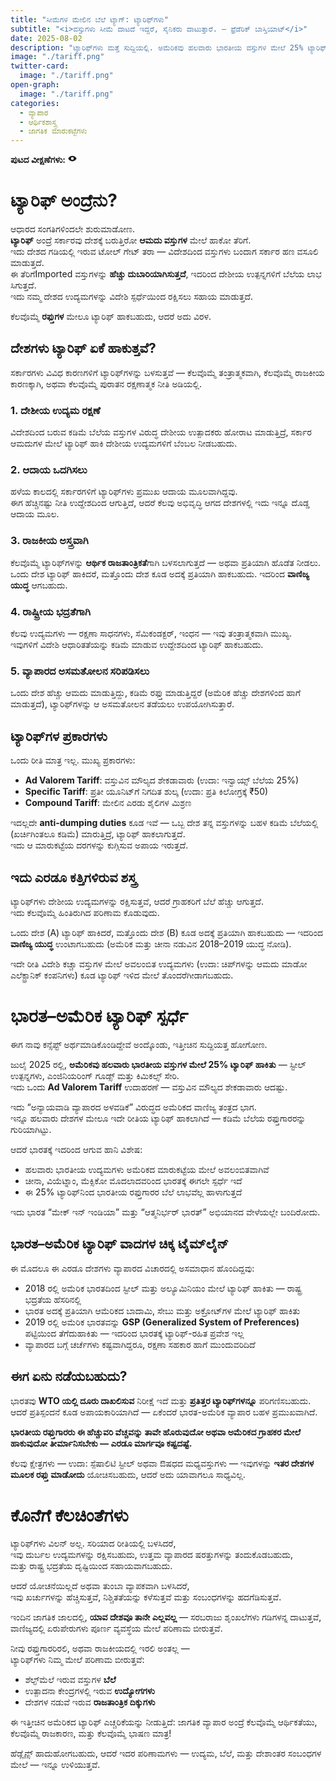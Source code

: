 ```yaml
---
title: "ಸೀಮೆಗಳ ಮೇಲಿನ ಬೆಲೆ ಟ್ಯಾಗ್: ಟ್ಯಾರಿಫ್‌ಗಳು"
subtitle: "<i>ವಸ್ತುಗಳು ಸೀಮೆ ದಾಟದೆ ಇದ್ದರೆ, ಸೈನಿಕರು ದಾಟುತ್ತಾರೆ. — ಫ್ರೆಡೆರಿಕ್ ಬಾಸ್ತಿಯಾಟ್</i>"
date: 2025-08-02
description: "ಟ್ಯಾರಿಫ್‌ಗಳು ಮತ್ತೆ ಸುದ್ದಿಯಲ್ಲಿ. ಅಮೆರಿಕವು ಹಲವಾರು ಭಾರತೀಯ ವಸ್ತುಗಳ ಮೇಲೆ 25% ಟ್ಯಾರಿಫ್ ಹಾಕಿದೆ. ಆದರೆ ಟ್ಯಾರಿಫ್ ಅಂದರೆ ಏನು? ದೇಶಗಳು ಇದನ್ನು ಏಕೆ ಹಾಕುತ್ತವೆ?"
image: "./tariff.png"
twitter-card:
  image: "./tariff.png"
open-graph:
  image: "./tariff.png"
categories:
  - ವ್ಯಾಪಾರ
  - ಆರ್ಥಿಕಶಾಸ್ತ್ರ
  - ಜಾಗತಿಕ ಮಾರುಕಟ್ಟೆಗಳು
---
```


<p><b>ಪುಟದ ವೀಕ್ಷಣೆಗಳು:</b> <svg xmlns="http://www.w3.org/2000/svg" width="1em" height="1em" viewBox="0 0 256 256"><path fill="currentColor" d="M247.31 124.76c-.35-.79-8.82-19.58-27.65-38.41C194.57 61.26 162.88 48 128 48S61.43 61.26 36.34 86.35C17.51 105.18 9 124 8.69 124.76a8 8 0 0 0 0 6.5c.35.79 8.82 19.57 27.65 38.4C61.43 194.74 93.12 208 128 208s66.57-13.26 91.66-38.34c18.83-18.83 27.3-37.61 27.65-38.4a8 8 0 0 0 0-6.5M128 168a40 40 0 1 1 40-40a40 40 0 0 1-40 40"/></svg> <span class="waline-pageview-count"></i><p>

# ಟ್ಯಾರಿಫ್ ಅಂದ್ರೆನು?
ಆಧಾರದ ಸಂಗತಿಗಳಿಂದಲೇ ಶುರುಮಾಡೋಣ.  
**ಟ್ಯಾರಿಫ್** ಅಂದ್ರೆ ಸರ್ಕಾರವು ದೇಶಕ್ಕೆ ಬರುತ್ತಿರೋ **ಆಮದು ವಸ್ತುಗಳ** ಮೇಲೆ ಹಾಕೋ ತೆರಿಗೆ.  
ಇದು ದೇಶದ ಗಡಿಯಲ್ಲಿ ಇರುವ ಟೋಲ್ ಗೇಟ್ ತರಾ — ವಿದೇಶದಿಂದ ವಸ್ತುಗಳು ಬಂದಾಗ ಸರ್ಕಾರ ಹಣ ವಸೂಲಿ ಮಾಡುತ್ತದೆ.  
ಈ ತೆರಿಗೆImported ವಸ್ತುಗಳನ್ನು **ಹೆಚ್ಚು ದುಬಾರಿಯಾಗಿಸುತ್ತದೆ**, ಇದರಿಂದ ದೇಶೀಯ ಉತ್ಪನ್ನಗಳಿಗೆ ಬೆಲೆಯ ಲಾಭ ಸಿಗುತ್ತದೆ.  
ಇದು ನಮ್ಮ ದೇಶದ ಉದ್ಯಮಗಳನ್ನು ವಿದೇಶಿ ಸ್ಪರ್ಧೆಯಿಂದ ರಕ್ಷಿಸಲು ಸಹಾಯ ಮಾಡುತ್ತದೆ.

ಕೆಲವೊಮ್ಮೆ **ರಫ್ತುಗಳ** ಮೇಲೂ ಟ್ಯಾರಿಫ್ ಹಾಕಬಹುದು, ಆದರೆ ಅದು ವಿರಳ.

## ದೇಶಗಳು ಟ್ಯಾರಿಫ್ ಏಕೆ ಹಾಕುತ್ತವೆ?

ಸರ್ಕಾರಗಳು ವಿವಿಧ ಕಾರಣಗಳಿಗೆ ಟ್ಯಾರಿಫ್‌ಗಳನ್ನು ಬಳಸುತ್ತವೆ — ಕೆಲವೊಮ್ಮೆ ತಂತ್ರಾತ್ಮಕವಾಗಿ, ಕೆಲವೊಮ್ಮೆ ರಾಜಕೀಯ ಕಾರಣಕ್ಕಾಗಿ, ಅಥವಾ ಕೆಲವೊಮ್ಮೆ ಪುರಾತನ ರಕ್ಷಣಾತ್ಮಕ ನೀತಿ ಅಡಿಯಲ್ಲಿ.

### 1. ದೇಶೀಯ ಉದ್ಯಮ ರಕ್ಷಣೆ
ವಿದೇಶದಿಂದ ಬರುವ ಕಡಿಮೆ ಬೆಲೆಯ ವಸ್ತುಗಳ ವಿರುದ್ಧ ದೇಶೀಯ ಉತ್ಪಾದಕರು ಹೋರಾಟ ಮಾಡುತ್ತಿದ್ರೆ, ಸರ್ಕಾರ ಆಮದುಗಳ ಮೇಲೆ ಟ್ಯಾರಿಫ್ ಹಾಕಿ ದೇಶೀಯ ಉದ್ಯಮಗಳಿಗೆ ಬೆಂಬಲ ನೀಡಬಹುದು.

### 2. ಆದಾಯ ಒದಗಿಸಲು
ಹಳೆಯ ಕಾಲದಲ್ಲಿ ಸರ್ಕಾರಗಳಿಗೆ ಟ್ಯಾರಿಫ್‌ಗಳು ಪ್ರಮುಖ ಆದಾಯ ಮೂಲವಾಗಿದ್ದವು.  
ಈಗ ಹೆಚ್ಚಿನಷ್ಟು ನೀತಿ ಉದ್ದೇಶದಿಂದ ಆಗುತ್ತಿದೆ, ಆದರೆ ಕೆಲವು ಅಭಿವೃದ್ಧಿ ಆಗದ ದೇಶಗಳಲ್ಲಿ ಇದು ಇನ್ನೂ ದೊಡ್ಡ ಆದಾಯ ಮೂಲ.

### 3. ರಾಜಕೀಯ ಅಸ್ತ್ರವಾಗಿ
ಕೆಲವೊಮ್ಮೆ ಟ್ಯಾರಿಫ್‌ಗಳನ್ನು **ಆರ್ಥಿಕ ರಾಜತಾಂತ್ರಿಕತೆ**ಗಾಗಿ ಬಳಸಲಾಗುತ್ತದೆ — ಅಥವಾ ಪ್ರತಿಯಾಗಿ ಹೊಡೆತ ನೀಡಲು.  
ಒಂದು ದೇಶ ಟ್ಯಾರಿಫ್ ಹಾಕಿದರೆ, ಮತ್ತೊಂದು ದೇಶ ಕೂಡ ಅದಕ್ಕೆ ಪ್ರತಿಯಾಗಿ ಹಾಕಬಹುದು. ಇದರಿಂದ **ವಾಣಿಜ್ಯ ಯುದ್ಧ** ಆಗಬಹುದು.

### 4. ರಾಷ್ಟ್ರೀಯ ಭದ್ರತೆಗಾಗಿ
ಕೆಲವು ಉದ್ಯಮಗಳು — ರಕ್ಷಣಾ ಸಾಧನಗಳು, ಸೆಮಿಕಂಡಕ್ಟರ್, ಇಂಧನ — ಇವು ತಂತ್ರಾತ್ಮಕವಾಗಿ ಮುಖ್ಯ.  
ಇವುಗಳಿಗೆ ವಿದೇಶಿ ಆಧಾರಿತತೆಯನ್ನು ಕಡಿಮೆ ಮಾಡುವ ಉದ್ದೇಶದಿಂದ ಟ್ಯಾರಿಫ್ ಹಾಕಬಹುದು.

### 5. ವ್ಯಾಪಾರದ ಅಸಮತೋಲನ ಸರಿಪಡಿಸಲು
ಒಂದು ದೇಶ ಹೆಚ್ಚು ಆಮದು ಮಾಡುತ್ತಿದ್ದು, ಕಡಿಮೆ ರಫ್ತು ಮಾಡುತ್ತಿದ್ದರೆ (ಅಮೆರಿಕ ಹೆಚ್ಚು ದೇಶಗಳಿಂದ ಹಾಗೆ ಮಾಡುತ್ತದೆ), ಟ್ಯಾರಿಫ್‌ಗಳನ್ನು ಆ ಅಸಮತೋಲನ ತಡೆಯಲು ಉಪಯೋಗಿಸುತ್ತಾರೆ.

## ಟ್ಯಾರಿಫ್‌ಗಳ ಪ್ರಕಾರಗಳು

ಒಂದು ರೀತಿ ಮಾತ್ರ ಇಲ್ಲ. ಮುಖ್ಯ ಪ್ರಕಾರಗಳು:

* **Ad Valorem Tariff**: ವಸ್ತುವಿನ ಮೌಲ್ಯದ ಶೇಕಡಾವಾರು (ಉದಾ: ಇನ್ವಾಯ್ಸ್ ಬೆಲೆಯ 25%)
* **Specific Tariff**: ಪ್ರತೀ ಯೂನಿಟ್‌ಗೆ ನಿಗದಿತ ಶುಲ್ಕ (ಉದಾ: ಪ್ರತಿ ಕಿಲೋಗ್ರಕ್ಕೆ ₹50)
* **Compound Tariff**: ಮೇಲಿನ ಎರಡು ಶೈಲಿಗಳ ಮಿಶ್ರಣ

ಇದಲ್ಲದೇ **anti-dumping duties** ಕೂಡ ಇವೆ — ಒಬ್ಬ ದೇಶ ತನ್ನ ವಸ್ತುಗಳನ್ನು ಬಹಳ ಕಡಿಮೆ ಬೆಲೆಯಲ್ಲಿ (ಖರ್ಚಿಗಿಂತಲೂ ಕಡಿಮೆ) ಮಾರುತ್ತಿದ್ರೆ, ಟ್ಯಾರಿಫ್ ಹಾಕಲಾಗುತ್ತದೆ.  
ಇದು ಆ ಮಾರುಕಟ್ಟೆಯ ದರಗಳನ್ನು ಕುಗ್ಗಿಸುವ ಅಪಾಯ ಇರುತ್ತದೆ.

## ಇದು ಎರಡೂ ಕತ್ತಿಗಳಿರುವ ಶಸ್ತ್ರ

ಟ್ಯಾರಿಫ್‌ಗಳು ದೇಶೀಯ ಉದ್ಯಮಗಳನ್ನು ರಕ್ಷಿಸುತ್ತವೆ, ಆದರೆ ಗ್ರಾಹಕರಿಗೆ ಬೆಲೆ ಹೆಚ್ಚು ಆಗುತ್ತದೆ.  
ಇದು ಕೆಲವೊಮ್ಮೆ ಹಿಂತಿರುಗಿದ ಪರಿಣಾಮ ಕೊಡುವುದು.  

ಒಂದು ದೇಶ (A) ಟ್ಯಾರಿಫ್ ಹಾಕಿದರೆ, ಮತ್ತೊಂದು ದೇಶ (B) ಕೂಡ ಅದಕ್ಕೆ ಪ್ರತಿಯಾಗಿ ಹಾಕಬಹುದು — ಇದರಿಂದ **ವಾಣಿಜ್ಯ ಯುದ್ಧ** ಉಂಟಾಗಬಹುದು (ಅಮೆರಿಕ ಮತ್ತು ಚೀನಾ ನಡುವಿನ 2018–2019 ಯುದ್ಧ ನೋಡಿ).

ಇದೇ ರೀತಿ ವಿದೇಶಿ ಕಚ್ಚಾ ವಸ್ತುಗಳ ಮೇಲೆ ಅವಲಂಬಿತ ಉದ್ಯಮಗಳು (ಉದಾ: ಚಿಪ್‌ಗಳನ್ನು ಆಮದು ಮಾಡೋ ಎಲೆಕ್ಟ್ರಾನಿಕ್ ಕಂಪನಿಗಳು) ಕೂಡ ಟ್ಯಾರಿಫ್ ಇಳಿದ ಮೇಲೆ ತೊಂದರೆಗೀಡಾಗಬಹುದು.

# ಭಾರತ–ಅಮೆರಿಕ ಟ್ಯಾರಿಫ್ ಸ್ಪರ್ಧೆ

ಈಗ ನಾವು ಕನ್ಸೆಪ್ಟ್ ಅರ್ಥಮಾಡಿಕೊಂಡಿದ್ದೇವೆ ಅಂದ್ಕೊಂಡು, ಇತ್ತೀಚಿನ ಸುದ್ದಿಯತ್ತ ಹೋಗೋಣ.

ಜುಲೈ 2025 ರಲ್ಲಿ, **ಅಮೆರಿಕವು ಹಲವಾರು ಭಾರತೀಯ ವಸ್ತುಗಳ ಮೇಲೆ 25% ಟ್ಯಾರಿಫ್ ಹಾಕಿತು** — ಸ್ಟೀಲ್ ಉತ್ಪನ್ನಗಳು, ಎಂಜಿನಿಯರಿಂಗ್ ಗೂಡ್ಸ್ ಮತ್ತು ಕಿಮಿಕಲ್ಸ್ ಸೇರಿ.  
ಇದು ಒಂದು **Ad Valorem Tariff** ಉದಾಹರಣೆ — ವಸ್ತುವಿನ ಮೌಲ್ಯದ ಶೇಕಡಾವಾರು ಆದಷ್ಟು.

ಇದು “ಅನ್ಯಾಯವಾಡಿ ವ್ಯಾಪಾರದ ಅಳವಡಿಕೆ” ವಿರುದ್ಧದ ಅಮೆರಿಕದ ವಾಣಿಜ್ಯ ತಂತ್ರದ ಭಾಗ.  
ಇನ್ನೂ ಹಲವಾರು ದೇಶಗಳ ಮೇಲೂ ಇದೇ ರೀತಿಯ ಟ್ಯಾರಿಫ್ ಹಾಕಲಾಗಿದೆ — ಕಡಿಮೆ ಬೆಲೆಯ ರಫ್ತುಗಾರರನ್ನು ಗುರಿಯಾಗಿಟ್ಟು.

ಆದರೆ ಭಾರತಕ್ಕೆ ಇದರಿಂದ ಆಗುವ ಹಾನಿ ವಿಶೇಷ:

* ಹಲವಾರು ಭಾರತೀಯ ಉದ್ಯಮಗಳು ಅಮೆರಿಕದ ಮಾರುಕಟ್ಟೆಯ ಮೇಲೆ ಅವಲಂಬಿತವಾಗಿವೆ  
* ಚೀನಾ, ವಿಯೆಟ್ನಾಂ, ಮೆಕ್ಸಿಕೋ ಮೊದಲಾದವರಿಂದ ಭಾರತಕ್ಕೆ ಈಗಲೇ ಸ್ಪರ್ಧೆ ಇದೆ  
* ಈ 25% ಟ್ಯಾರಿಫ್‌ನಿಂದ ಭಾರತೀಯ ರಫ್ತುಗಾರರ ಬೆಲೆ ಲಾಭವೆಲ್ಲ ಹಾಳಾಗುತ್ತದೆ  

ಇದು ಭಾರತ “ಮೇಕ್ ಇನ್ ಇಂಡಿಯಾ” ಮತ್ತು “ಆತ್ಮನಿರ್ಭರ್ ಭಾರತ್” ಅಭಿಯಾನದ ವೇಳೆಯಲ್ಲೇ ಬಂದಿರೋದು.

## ಭಾರತ–ಅಮೆರಿಕ ಟ್ಯಾರಿಫ್ ವಾದಗಳ ಚಿಕ್ಕ ಟೈಮ್‌ಲೈನ್

ಈ ಮೊದಲೂ ಈ ಎರಡೂ ದೇಶಗಳು ವ್ಯಾಪಾರದ ವಿಚಾರದಲ್ಲಿ ಅಸಮಾಧಾನ ಹೊಂದಿದ್ದವು:

* 2018 ರಲ್ಲಿ ಅಮೆರಿಕ ಭಾರತದಿಂದ ಸ್ಟೀಲ್ ಮತ್ತು ಅಲ್ಯೂಮಿನಿಯಂ ಮೇಲೆ ಟ್ಯಾರಿಫ್ ಹಾಕಿತು — ರಾಷ್ಟ್ರ ಭದ್ರತೆಯ ಹೆಸರಿನಲ್ಲಿ  
* ಭಾರತ ಅದಕ್ಕೆ ಪ್ರತಿಯಾಗಿ ಆಮೆರಿಕದ ಬಾದಾಮಿ, ಸೇಬು ಮತ್ತು ಅಕ್ರೋಟ್‌ಗಳ ಮೇಲೆ ಟ್ಯಾರಿಫ್ ಹಾಕಿತು  
* 2019 ರಲ್ಲಿ ಅಮೆರಿಕ ಭಾರತವನ್ನು **GSP (Generalized System of Preferences)** ಪಟ್ಟಿಯಿಂದ ತೆಗೆದುಹಾಕಿತು — ಇದರಿಂದ ಭಾರತಕ್ಕೆ ಟ್ಯಾರಿಫ್-ರಹಿತ ಪ್ರವೇಶ ಇಲ್ಲ  
* ವ್ಯಾಪಾರದ ಬಗ್ಗೆ ಚರ್ಚೆಗಳು ಕಷ್ಟವಾಗಿದ್ದರೂ, ರಕ್ಷಣಾ ಸಹಕಾರ ಹಾಗೆ ಮುಂದುವರಿದಿದೆ  

## ಈಗ ಏನು ನಡೆಯಬಹುದು?

ಭಾರತವು **WTO ಯಲ್ಲಿ ದೂರು ದಾಖಲಿಸುವ** ನಿರೀಕ್ಷೆ ಇದೆ ಮತ್ತು **ಪ್ರತಿತ್ತರ ಟ್ಯಾರಿಫ್‌ಗಳನ್ನೂ** ಪರಿಗಣಿಸಬಹುದು.  
ಆದರೆ ಪ್ರತಿಸ್ಪಂದನೆ ಕೂಡ ಅಪಾಯಕಾರಿಯಾಗಿದೆ — ಏಕೆಂದರೆ ಭಾರತ-ಅಮೆರಿಕ ವ್ಯಾಪಾರ ಬಹಳ ಪ್ರಮುಖವಾಗಿದೆ.  

**ಭಾರತೀಯ ರಫ್ತುಗಾರರು ಈ ಹೆಚ್ಚುವರಿ ವೆಚ್ಚವನ್ನು ತಾವೇ ಹೊರುವುದೋ ಅಥವಾ ಅಮೆರಿಕದ ಗ್ರಾಹಕರ ಮೇಲೆ ಹಾಕುವುದೋ ತೀರ್ಮಾನಿಸಬೇಕು — ಎರಡೂ ಮಾರ್ಗವೂ ಕಷ್ಟದಷ್ಟೆ.**

ಕೆಲವು ಕ್ಷೇತ್ರಗಳು — ಉದಾ: ಸ್ಪೆಷಾಲಿಟಿ ಸ್ಟೀಲ್ ಅಥವಾ ಔಷಧದ ಮಧ್ಯವಸ್ತುಗಳು — ಇವುಗಳನ್ನು **ಇತರ ದೇಶಗಳ ಮೂಲಕ ರಫ್ತು ಮಾಡೋದು** ಯೋಚಿಸಬಹುದು, ಆದರೆ ಅದು ಯಾವಾಗಲೂ ಸಾಧ್ಯವಿಲ್ಲ.

# ಕೊನೆಗೆ ಕೆಲಚಿಂತೆಗಳು

ಟ್ಯಾರಿಫ್‌ಗಳು ವಿಲನ್ ಅಲ್ಲ. ಸರಿಯಾದ ರೀತಿಯಲ್ಲಿ ಬಳಸಿದರೆ,  
ಇವು ದುರ್ಬಲ ಉದ್ಯಮಗಳನ್ನು ರಕ್ಷಿಸಬಹುದು, ಉತ್ತಮ ವ್ಯಾಪಾರದ ಷರತ್ತುಗಳನ್ನು ತಂದುಕೊಡಬಹುದು,  
ಮತ್ತು ರಾಷ್ಟ್ರ ಭದ್ರತೆಯ ದೃಷ್ಟಿಯಿಂದ ಸಹಾಯವಾಗಬಹುದು.

ಆದರೆ ಯೋಚನೆಯಿಲ್ಲದೆ ಅಥವಾ ತುಂಬಾ ವ್ಯಾಪಕವಾಗಿ ಬಳಸಿದರೆ,  
ಇವು ಖರ್ಚುಗಳನ್ನು ಹೆಚ್ಚಿಸುತ್ತವೆ, ನಿಶ್ಚಿತತೆಯನ್ನು ಕಳೆಸುತ್ತವೆ ಮತ್ತು ಸಂಬಂಧಗಳನ್ನು ಹದಗೆಡಿಸುತ್ತವೆ.

ಇಂದಿನ ಜಾಗತಿಕ ಜಾಲದಲ್ಲಿ, **ಯಾವ ದೇಶವೂ ತಾನೇ ಎಲ್ಲವಲ್ಲ** — ಸರಬರಾಜು ಶೃಂಖಲೆಗಳು ಗಡಿಗಳನ್ನ ದಾಟುತ್ತವೆ,  
ವಾಣಿಜ್ಯದಲ್ಲಿ ಏರುಪೇರುಗಳು ಪೂರ್ಣ ವ್ಯವಸ್ಥೆಯ ಮೇಲೆ ಪರಿಣಾಮ ಬೀರುತ್ತವೆ.

ನೀವು ರಫ್ತುಗಾರರಿರಲಿ, ಅಥವಾ ರಾಜಕೀಯದಲ್ಲಿ ಇರಲಿ ಅಂತಲ್ಲ —  
ಟ್ಯಾರಿಫ್‌ಗಳು ನಿಮ್ಮ ಮೇಲೆ ಪರಿಣಾಮ ಬೀರುತ್ತವೆ:

* ಶೆಲ್ಫ್‌ಮೆಲೆ ಇರುವ ವಸ್ತುಗಳ **ಬೆಲೆ**  
* ಉತ್ಪಾದನಾ ಕೇಂದ್ರಗಳಲ್ಲಿ ಇರುವ **ಉದ್ಯೋಗಗಳು**  
* ದೇಶಗಳ ನಡುವೆ ಇರುವ **ರಾಜತಾಂತ್ರಿಕ ದಿಕ್ಕುಗಳು**

ಈ ಇತ್ತೀಚಿನ ಅಮೆರಿಕದ ಟ್ಯಾರಿಫ್ ಎಚ್ಚರಿಕೆಯನ್ನು ನೀಡುತ್ತಿದೆ: ಜಾಗತಿಕ ವ್ಯಾಪಾರ ಅಂದ್ರೆ ಕೆಲವೊಮ್ಮೆ ಆರ್ಥಿಕತೆಯು, ಕೆಲವೊಮ್ಮೆ ರಾಜಕಾರಣ, ಮತ್ತು ಕೆಲವೊಮ್ಮೆ ಭಾಷಣ ಮಾತ್ರ!

ಹೆಡ್ಲೈನ್ಸ್ ಹಾದುಹೋಗಬಹುದು, ಆದರೆ ಇದರ ಪರಿಣಾಮಗಳು — ಉದ್ಯಮ, ಬೆಲೆ, ಮತ್ತು ದೇಶಾಂತರ ಸಂಬಂಧಗಳ ಮೇಲೆ — ಇನ್ನೂ ಉಳಿಯುತ್ತವೆ.

